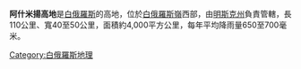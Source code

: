 '''阿什米揚高地'''是[[白俄羅斯|白俄羅斯]]的高地，位於[[白俄羅斯嶺|白俄羅斯嶺]]西部，由[[明斯克州|明斯克州]]負責管轄，長110公里、寬40至50公里，面積約4,000平方公里，每年平均降雨量650至700毫米。

{{Belarus-geo-stub}}
[[Category:白俄羅斯地理|Category:白俄羅斯地理]]